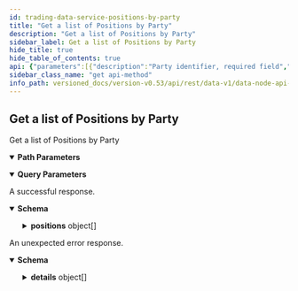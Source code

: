 ```yaml
---
id: trading-data-service-positions-by-party
title: "Get a list of Positions by Party"
description: "Get a list of Positions by Party"
sidebar_label: Get a list of Positions by Party
hide_title: true
hide_table_of_contents: true
api: {"parameters":[{"description":"Party identifier, required field","in":"path","name":"partyId","required":true,"schema":{"type":"string"}},{"description":"Market identifier.","in":"query","name":"marketId","required":false,"schema":{"type":"string"}}],"responses":{"200":{"content":{"application/json":{"schema":{"properties":{"positions":{"items":{"properties":{"averageEntryPrice":{"title":"Average entry price for the position, the price is an integer, for example `123456` is a correctly\nformatted price of `1.23456` assuming market configured to 5 decimal places","type":"string"},"marketId":{"title":"Market identifier","type":"string"},"openVolume":{"format":"int64","title":"Open volume for the position, value is signed +ve for long and -ve for short","type":"string"},"partyId":{"title":"Party identifier","type":"string"},"realisedPnl":{"title":"Realised profit and loss for the position, value is signed +ve for long and -ve for short","type":"string"},"unrealisedPnl":{"title":"Unrealised profit and loss for the position, value is signed +ve for long and -ve for short","type":"string"},"updatedAt":{"format":"int64","title":"Timestamp for the latest time the position was updated","type":"string"}},"title":"Represents position data for a party on the specified market on Vega","type":"object"},"title":"A list of 0 or more positions","type":"array"}},"title":"Response for a list of positions for a party","type":"object"}}},"description":"A successful response."},"default":{"content":{"application/json":{"schema":{"properties":{"code":{"format":"int32","type":"integer"},"details":{"items":{"additionalProperties":{},"properties":{"@type":{"type":"string"}},"type":"object"},"type":"array"},"message":{"type":"string"}},"type":"object"}}},"description":"An unexpected error response."}},"tags":["TradingDataService"],"operationId":"TradingDataService_PositionsByParty","description":"Get a list of Positions by Party","method":"get","path":"/parties/{partyId}/positions","servers":[{"url":"https://vega.xprv.io/datanode","description":"vega.xprv.io"}],"info":{"title":"data-node/api/v1/trading_data.proto","version":"0.53.0"},"postman":{"name":"Get a list of Positions by Party","description":{"type":"text/plain"},"url":{"path":["parties",":partyId","positions"],"host":["{{baseUrl}}"],"query":[{"disabled":false,"description":{"content":"Market identifier.","type":"text/plain"},"key":"marketId","value":""}],"variable":[{"disabled":false,"description":{"content":"(Required) Party identifier, required field","type":"text/plain"},"type":"any","value":"","key":"partyId"}]},"header":[{"key":"Accept","value":"application/json"}],"method":"GET"}}
sidebar_class_name: "get api-method"
info_path: versioned_docs/version-v0.53/api/rest/data-v1/data-node-api-v-1-trading-data-proto
---
```



## Get a list of Positions by Party



Get a list of Positions by Party

<details style={{"marginBottom":"1rem"}} data-collapsed={false} open={true}><summary style={{}}><strong>Path Parameters</strong></summary><div><ul><ParamsItem className={"paramsItem"} param={{"description":"Party identifier, required field","in":"path","name":"partyId","required":true,"schema":{"type":"string"}}}></ParamsItem></ul></div></details><details style={{"marginBottom":"1rem"}} data-collapsed={false} open={true}><summary style={{}}><strong>Query Parameters</strong></summary><div><ul><ParamsItem className={"paramsItem"} param={{"description":"Market identifier.","in":"query","name":"marketId","required":false,"schema":{"type":"string"}}}></ParamsItem></ul></div></details><div><ApiTabs><TabItem label={"200"} value={"200"}><div>

A successful response.

</div><div><MimeTabs groupId={"mime-type"}><TabItem label={"application/json"} value={"application/json"}><SchemaTabs groupId={"schema-tabs"}><TabItem label={"Schema"} value={"Schema"}><details style={{}} data-collapsed={false} open={true}><summary style={{"textAlign":"left"}}><strong>Schema</strong></summary><div style={{"textAlign":"left","marginLeft":"1rem"}}></div><ul style={{"marginLeft":"1rem"}}><SchemaItem collapsible={true} className={"schemaItem"}><details style={{}}><summary style={{}}><strong>positions</strong><span style={{"opacity":"0.6"}}> object[]</span></summary><div style={{"marginLeft":"1rem"}}><SchemaItem collapsible={false} name={"averageEntryPrice"} required={false} schemaDescription={undefined} schemaName={"Average entry price for the position, the price is an integer, for example `123456` is a correctly\nformatted price of `1.23456` assuming market configured to 5 decimal places"} qualifierMessage={undefined} defaultValue={undefined}></SchemaItem><SchemaItem collapsible={false} name={"marketId"} required={false} schemaDescription={undefined} schemaName={"Market identifier"} qualifierMessage={undefined} defaultValue={undefined}></SchemaItem><SchemaItem collapsible={false} name={"openVolume"} required={false} schemaDescription={undefined} schemaName={"int64"} qualifierMessage={undefined} defaultValue={undefined}></SchemaItem><SchemaItem collapsible={false} name={"partyId"} required={false} schemaDescription={undefined} schemaName={"Party identifier"} qualifierMessage={undefined} defaultValue={undefined}></SchemaItem><SchemaItem collapsible={false} name={"realisedPnl"} required={false} schemaDescription={undefined} schemaName={"Realised profit and loss for the position, value is signed +ve for long and -ve for short"} qualifierMessage={undefined} defaultValue={undefined}></SchemaItem><SchemaItem collapsible={false} name={"unrealisedPnl"} required={false} schemaDescription={undefined} schemaName={"Unrealised profit and loss for the position, value is signed +ve for long and -ve for short"} qualifierMessage={undefined} defaultValue={undefined}></SchemaItem><SchemaItem collapsible={false} name={"updatedAt"} required={false} schemaDescription={undefined} schemaName={"int64"} qualifierMessage={undefined} defaultValue={undefined}></SchemaItem></div></details></SchemaItem></ul></details></TabItem><TabItem label={"Example (from schema)"} value={"Example (from schema)"}><ResponseSamples responseExample={"{\n  \"positions\": [\n    {\n      \"averageEntryPrice\": \"string\",\n      \"marketId\": \"string\",\n      \"openVolume\": \"string\",\n      \"partyId\": \"string\",\n      \"realisedPnl\": \"string\",\n      \"unrealisedPnl\": \"string\",\n      \"updatedAt\": \"string\"\n    }\n  ]\n}"} language={"json"}></ResponseSamples></TabItem></SchemaTabs></TabItem></MimeTabs></div></TabItem><TabItem label={"default"} value={"default"}><div>

An unexpected error response.

</div><div><MimeTabs groupId={"mime-type"}><TabItem label={"application/json"} value={"application/json"}><SchemaTabs groupId={"schema-tabs"}><TabItem label={"Schema"} value={"Schema"}><details style={{}} data-collapsed={false} open={true}><summary style={{"textAlign":"left"}}><strong>Schema</strong></summary><div style={{"textAlign":"left","marginLeft":"1rem"}}></div><ul style={{"marginLeft":"1rem"}}><SchemaItem collapsible={false} name={"code"} required={false} schemaDescription={undefined} schemaName={"int32"} qualifierMessage={undefined} defaultValue={undefined}></SchemaItem><SchemaItem collapsible={true} className={"schemaItem"}><details style={{}}><summary style={{}}><strong>details</strong><span style={{"opacity":"0.6"}}> object[]</span></summary><div style={{"marginLeft":"1rem"}}><SchemaItem collapsible={false} name={"@type"} required={false} schemaDescription={undefined} schemaName={"string"} qualifierMessage={undefined} defaultValue={undefined}></SchemaItem></div></details></SchemaItem><SchemaItem collapsible={false} name={"message"} required={false} schemaDescription={undefined} schemaName={"string"} qualifierMessage={undefined} defaultValue={undefined}></SchemaItem></ul></details></TabItem><TabItem label={"Example (from schema)"} value={"Example (from schema)"}><ResponseSamples responseExample={"{\n  \"code\": 0,\n  \"details\": [\n    {\n      \"@type\": \"string\"\n    }\n  ],\n  \"message\": \"string\"\n}"} language={"json"}></ResponseSamples></TabItem></SchemaTabs></TabItem></MimeTabs></div></TabItem></ApiTabs></div>
      